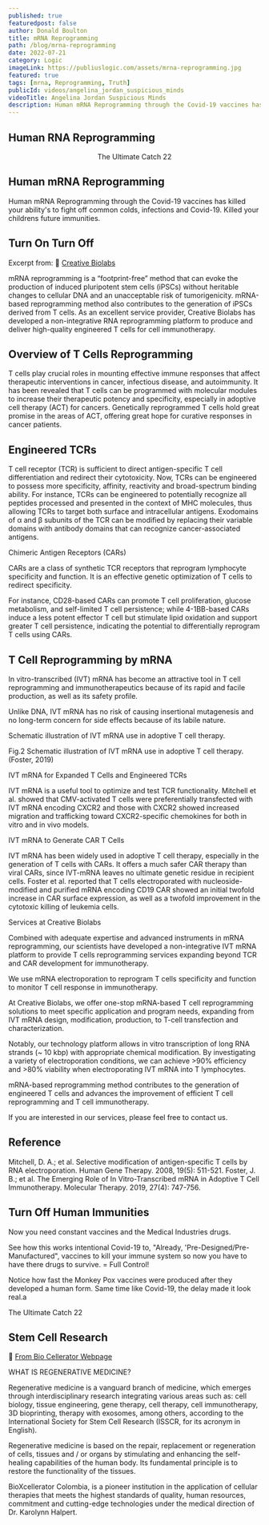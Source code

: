 ```yaml
---
published: true
featuredpost: false
author: Donald Boulton
title: mRNA Reprogramming
path: /blog/mrna-reprogramming
date: 2022-07-21
category: Logic
imageLink: https://publiuslogic.com/assets/mrna-reprogramming.jpg
featured: true
tags: [mrna, Reprogramming, Truth]
publicId: videos/angelina_jordan_suspicious_minds
videoTitle: Angelina Jordan Suspicious Minds
description: Human mRNA Reprogramming through the Covid-19 vaccines has killed your ability's to fight off common colds, infections and Covid-19. Killed your childrens future immunities.
---
```


## Human RNA Reprogramming

<Center>The Ultimate Catch 22</Center>

## Human mRNA Reprogramming

Human mRNA Reprogramming through the Covid-19 vaccines has killed your ability's to fight off common colds, infections and Covid-19. Killed your childrens future immunities.

## Turn On Turn Off

Excerpt from: 🔗 [Creative Biolabs](https://mrna.creative-biolabs.com/custom-t-cell-reprogramming-by-mrna.htm?msclkid=2b3c2f3f6f2f15f2b5814de5db686172&utm_source=bing&utm_medium=cpc&utm_campaign=ZJK-mRNA-Service-20201231&utm_term=%2BT%20cell%20%2BmRNA&utm_content=1-4-1%20T%20cell%20Reprogramminga)

<WavyHr className="mt-1 mb-1 text-fuchsia-600" />

mRNA reprogramming is a “footprint-free” method that can evoke the production of induced pluripotent stem cells (iPSCs) without heritable changes to cellular DNA and an unacceptable risk of tumorigenicity. mRNA-based reprogramming method also contributes to the generation of iPSCs derived from T cells. As an excellent service provider, Creative Biolabs has developed a non-integrative RNA reprogramming platform to produce and deliver high-quality engineered T cells for cell immunotherapy.

## Overview of T Cells Reprogramming

T cells play crucial roles in mounting effective immune responses that affect therapeutic interventions in cancer, infectious disease, and autoimmunity. It has been revealed that T cells can be programmed with molecular modules to increase their therapeutic potency and specificity, especially in adoptive cell therapy (ACT) for cancers. Genetically reprogrammed T cells hold great promise in the areas of ACT, offering great hope for curative responses in cancer patients.

## Engineered TCRs

T cell receptor (TCR) is sufficient to direct antigen-specific T cell differentiation and redirect their cytotoxicity. Now, TCRs can be engineered to possess more specificity, affinity, reactivity and broad-spectrum binding ability. For instance, TCRs can be engineered to potentially recognize all peptides processed and presented in the context of MHC molecules, thus allowing TCRs to target both surface and intracellular antigens. Exodomains of α and β subunits of the TCR can be modified by replacing their variable domains with antibody domains that can recognize cancer-associated antigens.

Chimeric Antigen Receptors (CARs)

CARs are a class of synthetic TCR receptors that reprogram lymphocyte specificity and function. It is an effective genetic optimization of T cells to redirect specificity.

For instance, CD28-based CARs can promote T cell proliferation, glucose metabolism, and self-limited T cell persistence; while 4-1BB-based CARs induce a less potent effector T cell but stimulate lipid oxidation and support greater T cell persistence, indicating the potential to differentially reprogram T cells using CARs.

## T Cell Reprogramming by mRNA

In vitro-transcribed (IVT) mRNA has become an attractive tool in T cell reprogramming and immunotherapeutics because of its rapid and facile production, as well as its safety profile.

Unlike DNA, IVT mRNA has no risk of causing insertional mutagenesis and no long-term concern for side effects because of its labile nature.

Schematic illustration of IVT mRNA use in adoptive T cell therapy.

Fig.2 Schematic illustration of IVT mRNA use in adoptive T cell therapy.
(Foster, 2019)

IVT mRNA for Expanded T Cells and Engineered TCRs

IVT mRNA is a useful tool to optimize and test TCR functionality. Mitchell et al. showed that CMV-activated T cells were preferentially transfected with IVT mRNA encoding CXCR2 and those with CXCR2 showed increased migration and trafficking toward CXCR2-specific chemokines for both in vitro and in vivo models.

IVT mRNA to Generate CAR T Cells

IVT mRNA has been widely used in adoptive T cell therapy, especially in the generation of T cells with CARs. It offers a much safer CAR therapy than viral CARs, since IVT-mRNA leaves no ultimate genetic residue in recipient cells. Foster et al. reported that T cells electroporated with nucleoside-modified and purified mRNA encoding CD19 CAR showed an initial twofold increase in CAR surface expression, as well as a twofold improvement in the cytotoxic killing of leukemia cells.

Services at Creative Biolabs

Combined with adequate expertise and advanced instruments in mRNA reprogramming, our scientists have developed a non-integrative IVT mRNA platform to provide T cells reprogramming services expanding beyond TCR and CAR development for immunotherapy.

We use mRNA electroporation to reprogram T cells specificity and function to monitor T cell response in immunotherapy.

At Creative Biolabs, we offer one-stop mRNA-based T cell reprogramming solutions to meet specific application and program needs, expanding from IVT mRNA design, modification, production, to T-cell transfection and characterization.

Notably, our technology platform allows in vitro transcription of long RNA strands (~ 10 kbp) with appropriate chemical modification. By investigating a variety of electroporation conditions, we can achieve >90% efficiency and >80% viability when electroporating IVT mRNA into T lymphocytes.

mRNA-based reprogramming method contributes to the generation of engineered T cells and advances the improvement of efficient T cell reprogramming and T cell immunotherapy.

If you are interested in our services, please feel free to contact us.

## Reference

Mitchell, D. A.; et al. Selective modification of antigen-specific T cells by RNA electroporation. Human Gene Therapy. 2008, 19(5): 511-521.
Foster, J. B.; et al. The Emerging Role of In Vitro-Transcribed mRNA in Adoptive T Cell Immunotherapy. Molecular Therapy. 2019, 27(4): 747-756.

<WavyHr className="mt-1 mb-1 text-fuchsia-600" />

## Turn Off Human Immunities

Now you need constant vaccines and the Medical Industries drugs.

See how this works intentional Covid-19 to, "Already, 'Pre-Designed/Pre-Manufactured", vaccines to kill your immune system so now you have to have there drugs to survive. = Full Control!

Notice how fast the Monkey Pox vaccines were produced after they developed a human form. Same time like Covid-19, the delay made it look real.a

The Ultimate Catch 22

<WavyHr className="mt-1 mb-1 text-fuchsia-600" />

## Stem Cell Research

🔗 [From Bio Cellerator Webpage](https://www.bioxcellerator.com/all-about-treatment-with-stem-cells-and-regenerative-medicine-in-medell%C3%ADn?utm_medium=ppc&utm_source=bing&utm_campaign=MelJoe+Campaign&utm_term=joe%20rogan%20stem%20cell&hsa_grp=1344703588292525&hsa_acc=2624427284&hsa_src=a&hsa_tgt=kwd-84044522078381:loc-190&hsa_mt=b&hsa_ver=3&hsa_kw=joe%20rogan%20stem%20cell&hsa_cam=1755623716&hsa_ad=&hsa_net=adwords&msclkid=06119b3de95b17f9a3cef9e36e69a688a)

WHAT IS REGENERATIVE MEDICINE?

Regenerative medicine is a vanguard branch of medicine, which emerges through interdisciplinary research integrating various areas such as: cell biology, tissue engineering, gene therapy, cell therapy, cell immunotherapy, 3D bioprinting, therapy with exosomes, among others, according to the International Society for Stem Cell Research (ISSCR, for its acronym in English).

Regenerative medicine is based on the repair, replacement or regeneration of cells, tissues and / or organs by stimulating and enhancing the self-healing capabilities of the human body. Its fundamental principle is to restore the functionality of the tissues.

BioXcellerator Colombia, is a pioneer institution in the application of cellular therapies that meets the highest standards of quality, human resources, commitment and cutting-edge technologies under the medical direction of Dr. Karolynn Halpert.

<WavyHr className="mt-1 mb-1 text-fuchsia-600" />
